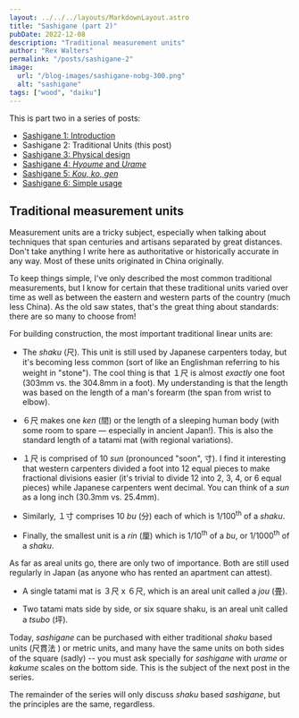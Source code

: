 ```yaml
---
layout: ../../../layouts/MarkdownLayout.astro
title: "Sashigane (part 2)"
pubDate: 2022-12-08
description: "Traditional measurement units"
author: "Rex Walters"
permalink: "/posts/sashigane-2"
image:
  url: "/blog-images/sashigane-nobg-300.png"
  alt: "sashigane"
tags: ["wood", "daiku"]
---
```



This is part two in a series of posts:

- [Sashigane 1: Introduction](/posts/sashigane-1)
- Sashigane 2: Traditional Units (this post)
- [Sashigane 3: Physical design](/posts/sashigane-3)
- [Sashigane 4: _Hyoume_ and _Urame_](/posts/sashigane-4)
- [Sashigane 5: _Kou,_ _ko,_ _gen_](/posts/sashigane-5)
- [Sashigane 6: Simple usage](/posts/sashigane-6)

## Traditional measurement units

Measurement units are a tricky subject, especially when talking about techniques
that span centuries and artisans separated by great distances. Don't take
anything I write here as authoritative or historically accurate in any way. Most
of these units originated in China originally.

To keep things simple, I've only described the most common traditional
measurements, but I know for certain that these traditional units varied over
time as well as between the eastern and western parts of the country (much less
China). As the old saw states, that's the great thing about standards: there are
so many to choose from!

For building construction, the most important traditional linear units are:

- The _shaku_ (<Kanji client:load furigana="しゃく" romaji="shaku">尺</Kanji>).
  This unit is still used by Japanese carpenters today, but it's becoming less
  common (sort of like an Englishman referring to his weight in "stone"). The cool thing
  is that １尺 is almost _exactly_ one foot (303mm vs. the 304.8mm in a foot).
  My understanding is that the length was based on the length of a man's forearm (the span
  from wrist to elbow).

- ６尺 makes one _ken_ (<Kanji client:load furigana="けん" romaji="ken">間</Kanji>) or
  the length of a sleeping human body (with some room to spare — especially in ancient
  Japan!). This is also the standard length of a tatami mat (with regional variations).

- １尺 is comprised of 10 _sun_ (pronounced "soon", <Kanji client:load
  furigana="すん" romaji="sun">寸</Kanji>). I find it interesting that western carpenters divided a
  foot into 12 equal pieces to make fractional divisions easier (it's
  trivial to divide 12 into 2, 3, 4, or 6 equal pieces) while Japanese carpenters
  went decimal. You can think of a _sun_ as a long inch (30.3mm vs. 25.4mm).

- Similarly, １寸 comprises 10 _bu_ (<Kanji client:load furigana="ぶ"
  romaji="bu">分</Kanji>) each of which is 1/100<sup>th</sup> of a _shaku_.

- Finally, the smallest unit is a _rin_ (<Kanji client:load furigana="りん" 
  romaji="rin">厘</Kanji>) which is 1/10<sup>th</sup> of a _bu_, or
  1/1000<sup>th</sup> of a _shaku_.

As far as areal units go, there are only two of importance. Both are still used
regularly in Japan (as anyone who has rented an apartment can attest).

- A single tatami mat is ３尺 x ６尺, which is an areal unit called a _jou_ (<Kanji
  client:load furigana="じょう" romaji="jou ">畳</Kanji>).

- Two tatami mats side by side, or six square shaku, is an areal unit called a
  _tsubo_ (<Kanji client:load furigana="つぼ" romaji="tsubo">坪</Kanji>).

Today, _sashigane_ can be purchased with either traditional _shaku_ based units
(<Kanji client:load furigana="しゃっくかんほう" romaji="shakkanhou">尺貫法
</Kanji>) or metric units, and many have the same units on both sides of the
square (sadly) -- you must ask specially for _sashigane_ with _urame_ or
_kakume_ scales on the bottom side. This is the subject of the next post in the
series.

The remainder of the series will only discuss _shaku_ based _sashigane_, but
the principles are the same, regardless.
